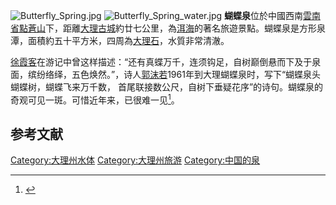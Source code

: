 [[File:Butterfly_Spring.jpg|thumb]]
[[File:Butterfly_Spring_water.jpg|thumb]]
'''蝴蝶泉'''位於中國西南[[雲南省|雲南省]][[點蒼山|點蒼山]]下，距離[[大理古城|大理古城]]約廿七公里，為[[洱海|洱海]]的著名旅遊景點。蝴蝶泉是方形泉潭，面積約五十平方米，四周為[[大理石|大理石]]，水質非常清澈。

[[徐霞客|徐霞客]]在游记中曾这样描述：“还有真蝶万千，连须钩足，自树巅倒悬而下及于泉面，缤纷络绎，五色焕然。”，诗人[[郭沫若|郭沫若]]1961年到大理蝴蝶泉时，写下“蝴蝶泉头蝴蝶树，蝴蝶飞来万千数， 首尾联接数公尺，自树下垂疑花序”的诗句。蝴蝶泉的奇观可见一斑。可惜近年来，已很难一见<ref>{{Cite web |url=http://www.yunnan66.com/yunnanfengjing/dalifengjing/229.html |title=大理蝴蝶泉 |access-date=2008-05-28 |archive-date=2008-05-27 |archive-url=https://web.archive.org/web/20080527215516/http://www.yunnan66.com/yunnanfengjing/dalifengjing/229.html |dead-url=no }}</ref>。

==参考文献==
{{wikisource}}
{{reflist}}

[[Category:大理州水体|Category:大理州水体]]
[[Category:大理州旅游|Category:大理州旅游]]
[[Category:中国的泉|Category:中国的泉]]